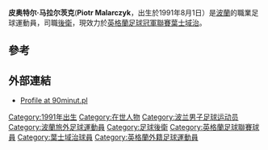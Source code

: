 {{Infobox football biography
| name                = 皮奥特尔·马拉尔茨克
| image               = Piotr Malarczyk.jpg
| caption             = 2013年P.馬拉克斯
| fullname            = Piotr Malarczyk
| birth_date          = {{birth date and age|1991|8|1|df=yes}}
| birth_place         = [[波蘭|波蘭]]
| height              = {{height|m=1.89}}
| position            = [[後衛|後衛]]
| currentclub         = [[葉士域治足球會|葉士域治]]
| clubnumber          = –
| youthyears1         = 2001–2009 | youthclubs1 = [[凱爾采科羅納足球俱樂部|凱爾采科羅納]]
| years1              = 2009–2015 | clubs1 = [[凱爾采科羅納足球俱樂部|凱爾采科羅納]] | caps1 = 125 | goals1 = 8
| years2              = 2015– | clubs2 = [[葉士域治足球會|葉士域治]] | caps2 = 0 | goals2 = 0
| nationalyears1      = 2009– | nationalteam1 = [[波蘭19歲以下國家足球隊|波蘭U19]] | nationalcaps1 = 3 | nationalgoals1 = 0
| nationalyears2      = 2010– | nationalteam2 = [[波蘭20歲以下國家足球隊|波蘭U20]] | nationalcaps2 = 5 | nationalgoals2 = 0
| nationalyears3      = 2011– | nationalteam3 = [[波蘭21歲以下國家足球隊|波蘭U21]] | nationalcaps3 = 3 | nationalgoals3 = 0
| club-update         = 28 August 2015
| nationalteam-update = 6 September 2011
}}
'''皮奥特尔·马拉尔茨克'''('''Piotr Malarczyk'''，出生於1991年8月1日）是[[波蘭|波蘭]]的職業足球運動員，司職[[後衛|後衛]]，現效力於[[英格蘭足球冠軍聯賽|英格蘭足球冠軍聯賽]][[葉士域治足球會|葉士域治]]。

==參考==
{{Reflist}}

== 外部連結 ==
* [http://www.90minut.pl/kariera.php?id=8561 Profile at 90minut.pl] {{Wayback|url=http://www.90minut.pl/kariera.php?id=8561 |date=20150920063116 }}

{{DEFAULTSORT: Malarczyk, Piotr}}
[[Category:1991年出生|Category:1991年出生]]
[[Category:在世人物|Category:在世人物]]
[[Category:波兰男子足球运动员|Category:波兰男子足球运动员]]
[[Category:波蘭旅外足球運動員|Category:波蘭旅外足球運動員]]
[[Category:足球後衛|Category:足球後衛]]
[[Category:英格蘭足球聯賽球員|Category:英格蘭足球聯賽球員]]
[[Category:葉士域治球員|Category:葉士域治球員]]
[[Category:英格蘭外籍足球運動員|Category:英格蘭外籍足球運動員]]